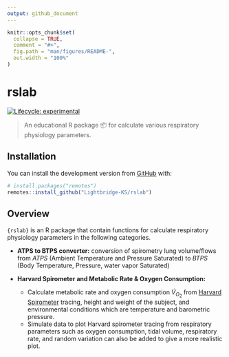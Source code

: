 ```yaml
---
output: github_document
---
```


<!-- README.md is generated from README.Rmd. Please edit that file -->

```r
knitr::opts_chunk$set(
  collapse = TRUE,
  comment = "#>",
  fig.path = "man/figures/README-",
  out.width = "100%"
)
```

# rslab

<!-- badges: start -->
[![Lifecycle: experimental](https://img.shields.io/badge/lifecycle-experimental-orange.svg)](https://lifecycle.r-lib.org/articles/stages.html#experimental)
<!-- badges: end -->


> An educational R package 📦 for calculate various respiratory physiology parameters.


## Installation

You can install the development version from [GitHub](https://github.com/) with:

``` r
# install.packages("remotes")
remotes::install_github("Lightbridge-KS/rslab")
```

## Overview

`{rslab}` is an R package that contain functions for calculate respiratory physiology parameters in the following categories.

-   **ATPS to BTPS converter:** conversion of spirometry lung volume/flows from *ATPS* (Ambient Temperature and Pressure Saturated) to *BTPS* (Body Temperature, Pressure, water vapor Saturated)

-   **Harvard Spirometer and Metabolic Rate & Oxygen Consumption:** 

    - Calculate metabolic rate and oxygen consumption $\dot{V}_{O_2}$ from [Harvard Spirometer](https://www.somatco.com/Recording-Spirometer-50-1833-50-1817.pdf) tracing, height and weight of the subject, and environmental conditions which are temperature and barometric pressure.
    - Simulate data to plot Harvard spirometer tracing from respiratory parameters such as oxygen consumption, tidal volume, respiratory rate, and random variation can also be added to give a more realistic plot.
    



